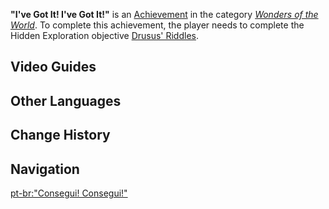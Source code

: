 {{Achievement Infobox
|title        = 
|id           = 81262
|order id     = 1248
|category     = Wonders of the World
|description  = Find and solve a series of riddles in [[Sumeru City]].
|requirements = Complete ''[[Drusus' Riddles]].''
|primogems    = 5
|tracking     = 
|topic        = 
|hidden       = 1
|type         = Exploration
}}
'''"I've Got It! I've Got It!"''' is an [[Achievement]] in the category ''[[Wonders of the World]]''. To complete this achievement, the player needs to complete the Hidden Exploration objective [[Drusus' Riddles]].
<!--
==Gameplay Notes==

==Trivia==
-->

==Video Guides==
{{EVT
|video1   = https://youtu.be/cV_GVbZVve8
|caption1 = "I've Got It! I've Got It!" Guide

|video2   = https://youtu.be/_vCKLY1TdCk
|caption2 = Hidden Achievement: I've Got It! I've Got It!
}}

==Other Languages==
{{Other Languages
|en      = "I've Got It! I've Got It!"
|zhs     = 「我明白了！我明白了！」
|zhs_rm  = "Wǒ Míngbǎile! Wǒ Míngbǎile!"
|zht     = 「我明白了！我明白了！」
|zht_rm  = "Wǒ Míngbǎile! Wǒ Míngbǎile!"
|zh_tl   = "I Understand! I Understand!"
|ja      = 「分かった、分かった！」
|ja_rm   = "Wakatta, Wakatta!"
|ja_tl   = "I Know, I Know!"
|ko      = 「그렇군! 이제 알겠다!」
|ko_rm   = "Geureokun! Ije Algettta!"
|ko_tl   = "That's It! Now I Got It!"
|es      = ¡Eureka! ¡Eureka!
|es_tl   = Eureka! Eureka!
|fr      = Eurêka&nbsp;!
|fr_tl   = Eureka!
|ru      = Эврика! Теперь понятно!
|ru_tl   = Eureka! Now I Understand!
|th      = "ฉันรู้แล้ว! ฉันรู้แล้ว!"
|th_rm   = "Chan Ru Laeo! Chan Ru Laeo!"
|th_tl   = "I Know It! I Know It!"
|vi      = "Tôi Hiểu Rồi! Tôi Hiểu Rồi!"
|vi_tl   = "I Understand! I Understand!"
|de      = „Ich hab’s! Ich hab’s!“
|de_tl   = "I Got It! I Got It!"
|id      = Oooh, Jadi Gitu Toh!
|id_tl   = Oooh, So That's It!
|pt      = "Consegui! Consegui!"
|pt_tl   = 
|tr      = "Buldum! Buldum!"
|tr_tl   = "Eureka! Eureka!"
|it      = Questo lo so! Questo lo so!
|it_tl   = I Know This! I Know This!
}}

==Change History==
{{Change History|3.0}}
<!--
==References==
{{Reflist}}
-->
==Navigation==
{{Achievement Navbox}}

[[pt-br:"Consegui! Consegui!"]]